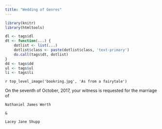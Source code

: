 ```yaml
---
title: "Wedding of Genres"
---
```



```r
library(knitr)
library(htmltools)

dl <- tags$dl
dt <- function(...) {
    dotlist <- list(...)
    dotlist$class <- paste(dotlist$class, 'text-primary')
    do.call(tags$dt, dotlist)
}
dd <- tags$dd
ul <- tags$ul
li <- tags$li
```

`r top_level_image('bookring.jpg', 'As from a fairytale')`

On the seventh of October, 2017, your witness is requested for the marriage of

```block
Nathaniel James Werth

&

Lacey Jane Shupp
```
